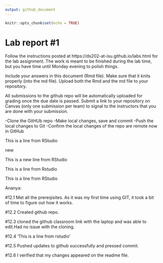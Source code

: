 ```yaml
---
output: github_document
---
```


<!-- README.md is generated from README.Rmd. Please edit the README.Rmd file -->


```r
knitr::opts_chunk$set(echo = TRUE)
```

# Lab report #1

Follow the instructions posted at https://ds202-at-isu.github.io/labs.html for the lab assignment. The work is meant to be finished during the lab time, but you have time until Monday evening to polish things.

Include your answers in this document (Rmd file). Make sure that it knits properly (into the md file). Upload both the Rmd and the md file to your repository.  

All submissions to the github repo will be automatically uploaded for grading once the due date is passed.
Submit a link to your repository on Canvas (only one submission per team) to signal to the instructors that you are done with your submission.

-Clone the GitHUb repo
-Make local changes, save and commit
-Push the local changes to Git
-Confirm the local changes of the repo are remote now in GitHub


This is a line from RStudio

new


This is a new line from RStudio


This is a line from Rstudio 


This is a line from RStudio


Ananya:

#12.1 
Met all the prereqisites. As it was my first time using GIT, it took a bit of time to figure out how it works. 

#12.2
Created github repo.

#12.3
cloned the github classroom link with the laptop and was able to edit.Had no issue with the cloning.

#12.4
'This is a line from rstudio'

#12.5
Pushed updates to github successfully and pressed commit.

#12.6
I verified that my changes appeared on the readme file.

